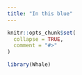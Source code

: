 ```yaml
---
title: "In this blue"
---
```


```r
knitr::opts_chunk$set(
  collapse = TRUE,
  comment = "#>"
)
```

```r
library(Whale)
```
